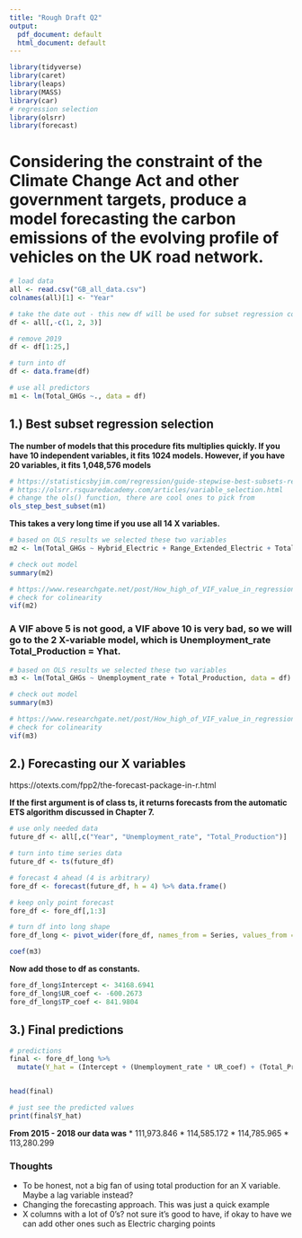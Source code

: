 ---
title: "Rough Draft Q2"
output:
  pdf_document: default
  html_document: default
---



```{r, include=FALSE}
library(tidyverse)
library(caret)
library(leaps)
library(MASS)
library(car)
# regression selection
library(olsrr)
library(forecast)

```



# Considering the constraint of the Climate Change Act and other government targets, produce a model forecasting the carbon emissions of the evolving profile of vehicles on the UK road network. 


```{r}
# load data
all <- read.csv("GB_all_data.csv")
colnames(all)[1] <- "Year"

# take the date out - this new df will be used for subset regression coming up
df <- all[,-c(1, 2, 3)]

# remove 2019
df <- df[1:25,]

# turn into df 
df <- data.frame(df)
```



```{r}
# use all predictors
m1 <- lm(Total_GHGs ~., data = df)
```


## 1.) Best subset regression selection

**The number of models that this procedure fits multiplies quickly. If you have 10 independent variables, it fits 1024 models. However, if you have 20 variables, it fits 1,048,576 models**

```{r, warning=FALSE}
# https://statisticsbyjim.com/regression/guide-stepwise-best-subsets-regression/
# https://olsrr.rsquaredacademy.com/articles/variable_selection.html
# change the ols() function, there are cool ones to pick from
ols_step_best_subset(m1)
```

**This takes a very long time if you use all 14 X variables.**





```{r}
# based on OLS results we selected these two variables
m2 <- lm(Total_GHGs ~ Hybrid_Electric + Range_Extended_Electric + Total_Vehicles, data = df)

# check out model
summary(m2)

# https://www.researchgate.net/post/How_high_of_VIF_value_in_regression_can_be_accepted
# check for colinearity
vif(m2)

```




### A VIF above 5 is not good, a VIF above 10 is very bad, so we will go to the 2 X-variable model, which is Unemployment_rate Total_Production = Yhat.



```{r}
# based on OLS results we selected these two variables
m3 <- lm(Total_GHGs ~ Unemployment_rate + Total_Production, data = df)

# check out model
summary(m3)

# https://www.researchgate.net/post/How_high_of_VIF_value_in_regression_can_be_accepted
# check for colinearity
vif(m3)
```

## 2.) Forecasting our X variables
https://otexts.com/fpp2/the-forecast-package-in-r.html

**If the first argument is of class ts, it returns forecasts from the automatic ETS algorithm discussed in Chapter 7.**


```{r}
# use only needed data
future_df <- all[,c("Year", "Unemployment_rate", "Total_Production")]

# turn into time series data
future_df <- ts(future_df)

# forecast 4 ahead (4 is arbitrary)
fore_df <- forecast(future_df, h = 4) %>% data.frame()

# keep only point forecast
fore_df <- fore_df[,1:3]

# turn df into long shape
fore_df_long <- pivot_wider(fore_df, names_from = Series, values_from = Point.Forecast)
```



```{r}
coef(m3)
```

**Now add those to df as constants.**


```{r}
fore_df_long$Intercept <- 34168.6941
fore_df_long$UR_coef <- -600.2673
fore_df_long$TP_coef <- 841.9804
```


## 3.) Final predictions 

```{r}
# predictions
final <- fore_df_long %>%
  mutate(Y_hat = (Intercept + (Unemployment_rate * UR_coef) + (Total_Production  * TP_coef)))


head(final)
```


```{r}
# just see the predicted values
print(final$Y_hat)
```


**From 2015 - 2018 our data was**
* 111,973.846
* 114,585.172
* 114,785.965
* 113,280.299


### Thoughts
* To be honest, not a big fan of using total production for an X variable. Maybe a lag variable instead? 
* Changing the forecasting approach. This was just a quick example
* X columns with a lot of 0's? not sure it's good to have, if okay to have we can add other ones such as Electric charging points




